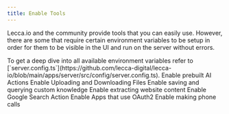 ```yaml
---
title: Enable Tools
---
```


Lecca.io and the community provide tools that you can easily use. However, there are some that require certain environment variables to be setup in order for them to be visible in the UI and run on the server without errors.

<Callout>
  To get a deep dive into all available environment variables refer to
  [`server.config.ts`](https://github.com/lecca-digital/lecca-io/blob/main/apps/server/src/config/server.config.ts).
</Callout>

<Cards>
  <Card
    title="AI Actions"
    href="/docs/development/tools/enable-tools/ai-actions"
  >
    Enable prebuilt AI Actions
  </Card>
  <Card
    title="Files"
    href="/docs/development/tools/enable-tools/enabling-file-upload-download"
  >
    Enable Uploading and Downloading Files
  </Card>
  <Card
    title="Knowledge Notebooks"
    href="/docs/development/tools/enable-tools/google-search"
  >
    Enable saving and querying custom knowledge
  </Card>
  <Card
    title="Extract Website Content"
    href="/docs/development/tools/enable-tools/extract-website-content"
  >
    Enable extracting website content
  </Card>
  <Card
    title="Google Search"
    href="/docs/development/tools/enable-tools/google-search"
  >
    Enable Google Search Action
  </Card>
  <Card
    title="OAuth2 Tools"
    href="/docs/development/tools/enable-tools/oauth2-tools"
  >
    Enable Apps that use OAuth2
  </Card>
  <Card
    title="Phone Calling"
    href="/docs/development/tools/enable-tools/ai-actions"
  >
    Enable making phone calls
  </Card>
</Cards>
